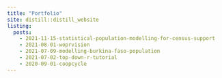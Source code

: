 ```yaml
---
title: "Portfolio"
site: distill::distill_website
listing: 
  posts:
    - 2021-11-15-statistical-population-modelling-for-census-support
    - 2021-08-01-woprvision
    - 2021-07-09-modelling-burkina-faso-population
    - 2021-07-02-top-down-r-tutorial
    - 2020-09-01-coopcycle
---
```

